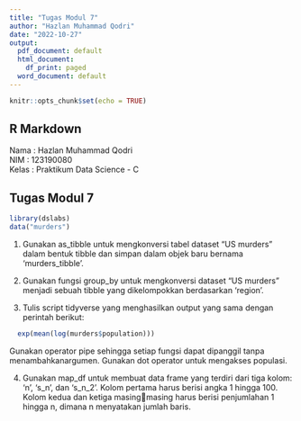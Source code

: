 ---
title: "Tugas Modul 7"
author: "Hazlan Muhammad Qodri"
date: "2022-10-27"
output:
  pdf_document: default
  html_document:
    df_print: paged
  word_document: default
---

```{r setup, include=FALSE}
knitr::opts_chunk$set(echo = TRUE)
```

## R Markdown
Nama        : Hazlan Muhammad Qodri  
NIM         : 123190080  
Kelas       : Praktikum Data Science - C 

## Tugas Modul 7

```{r murders}
library(dslabs)
data("murders")
```  

1. Gunakan as_tibble untuk mengkonversi tabel dataset “US murders” dalam bentuk tibble dan simpan dalam objek baru bernama ‘murders_tibble’.

2. Gunakan fungsi group_by untuk mengkonversi dataset “US murders” menjadi sebuah tibble yang dikelompokkan berdasarkan ‘region’.  

3. Tulis script tidyverse yang menghasilkan output yang sama dengan perintah berikut:  
```{r}
  exp(mean(log(murders$population)))
```   
Gunakan operator pipe sehingga setiap fungsi dapat dipanggil tanpa menambahkanargumen. Gunakan dot operator untuk mengakses populasi.  

4. Gunakan map_df untuk membuat data frame yang terdiri dari tiga kolom: ‘n’, ‘s_n’, dan ‘s_n_2’. Kolom pertama harus berisi angka 1 hingga 100. Kolom kedua dan ketiga masingmasing harus berisi penjumlahan 1 hingga n, dimana n menyatakan jumlah baris.


